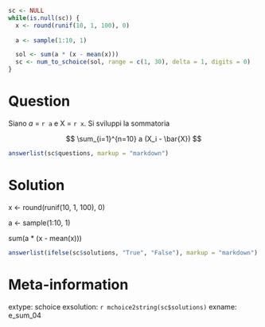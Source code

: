 ```r
sc <- NULL
while(is.null(sc)) {
  x <- round(runif(10, 1, 100), 0)
  
  a <- sample(1:10, 1)

  sol <- sum(a * (x - mean(x)))
  sc <- num_to_schoice(sol, range = c(1, 30), delta = 1, digits = 0)
}
```

Question
========
Siano $a$ = `r a` e X = `r x`. Si sviluppi la sommatoria

$$
\sum_{i=1}^{n=10} a (X_i - \bar{X})
$$


```r
answerlist(sc$questions, markup = "markdown")
```

Solution
========

  x <- round(runif(10, 1, 100), 0)
  
  a <- sample(1:10, 1)

  sum(a * (x - mean(x)))

```r
answerlist(ifelse(sc$solutions, "True", "False"), markup = "markdown")
```

Meta-information
================
extype: schoice
exsolution: `r mchoice2string(sc$solutions)`
exname: e_sum_04

